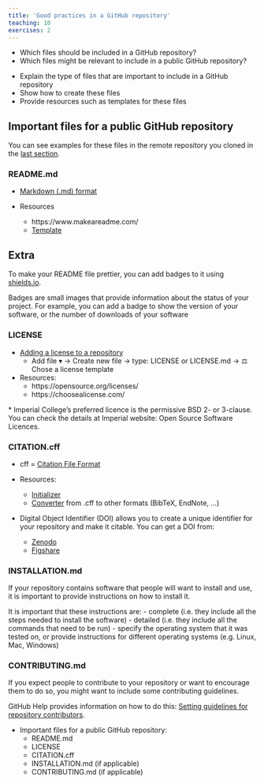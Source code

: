 ```yaml
---
title: 'Good practices in a GitHub repository'
teaching: 10
exercises: 2
---
```


:::::::::::::::::::::::::::::::::::::: questions 

- Which files should be included in a GitHub repository?
- Which files might be relevant to include in a public GitHub repository?

::::::::::::::::::::::::::::::::::::::::::::::::

::::::::::::::::::::::::::::::::::::: objectives

- Explain the type of files that are important to include in a GitHub repository
- Show how to create these files
- Provide resources such as templates for these files

::::::::::::::::::::::::::::::::::::::::::::::::

## Important files for a public GitHub repository

You can see examples for these files in the remote repository you cloned in the [last section](getting-changes-from-a-remote-repository.Rmd).


### README.md

- [Markdown (.md) format](https://docs.github.com/en/get-started/writing-on-github/getting-started-with-writing-and-formatting-on-github/basic-writing-and-formatting-syntax)

- Resources
   - https://www.makeareadme.com/
   - [Template](https://gist.github.com/PurpleBooth/109311bb0361f32d87a2)


::::::: testimonial

## Extra

To make your README file prettier, you can add badges to it using [shields.io](https://shields.io/).

Badges are small images that provide information about the status of your project. For example, you can add a badge to show the version of your software, or the number of downloads of your software 

::::::::::::::::::::


### LICENSE

- [Adding a license to a repository](https://docs.github.com/en/communities/setting-up-your-project-for-healthy-contributions/adding-a-license-to-a-repository)
   - Add file ▾ → Create new file → type: LICENSE or LICENSE.md → ⚖️ Chose a license template

- Resources:
   - https://opensource.org/licenses/
   - https://choosealicense.com/


:::::::::::::::::::: dicussion
\* Imperial College's preferred licence is the permissive BSD 2- or 3-clause. You can check the details at Imperial website: Open Source Software Licences.
::::::::::::::::::::::::::::::


### CITATION.cff

- cff = [Citation File Format](https://citation-file-format.github.io/)

- Resources:
   - [Initializer](https://citation-file-format.github.io/cff-initializer-javascript/#/)
   - [Converter](https://github.com/citation-file-format/cff-converter-python) from .cff to other formats (BibTeX, EndNote, …)

- Digital Object Identifier (DOI) allows you to create a unique identifier for your repository and make it citable. You can get a DOI from:
   - [Zenodo](https://zenodo.org/) 
   - [Figshare](https://figshare.com/)


### INSTALLATION.md

If your repository contains software that people will want to install and use, it is important to provide instructions on how to install it.

It is important that these instructions are:
- complete (i.e. they include all the steps needed to install the software)
- detailed (i.e. they include all the commands that need to be run)
- specify the operating system that it was tested on, or provide instructions for different operating systems (e.g. Linux, Mac, Windows)


### CONTRIBUTING.md

If you expect people to contribute to your repository or want to encourage them to do so, you might want to include some contributing guidelines.

GitHub Help provides information on how to do this: [Setting guidelines for repository contributors](https://help.github.com/en/github/building-a-strong-community/setting-guidelines-for-repository-contributors).



::::::::::::::::::::::::::::::::::::: keypoints 

- Important files for a public GitHub repository:
   - README.md
   - LICENSE
   - CITATION.cff
   - INSTALLATION.md (if applicable)
   - CONTRIBUTING.md (if applicable)
   
::::::::::::::::::::::::::::::::::::::::::::::::

